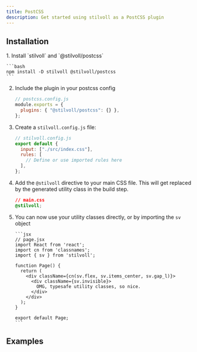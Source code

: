 ```yaml
---
title: PostCSS
description: Get started using stilvoll as a PostCSS plugin
---
```



## Installation

<Steps>
1. Install `stilvoll` and `@stilvoll/postcss`

    ```bash
    npm install -D stilvoll @stilvoll/postcss
    ```

2.  Include the plugin in your postcss config

    ```javascript
    // postcss.config.js
    module.exports = {
      plugins: { "@stilvoll/postcss": {} },
    };
    ```

3.  Create a `stilvoll.config.js` file:

    ```javascript
    // stilvoll.config.js
    export default {
      input: ["./src/index.css"],
      rules: [
        // Define or use imported rules here
      ],
    };
    ```

4.  Add the `@stilvoll` directive to your main CSS file. This will get replaced by the generated utility class in the build step.

    ```css
    // main.css
    @stilvoll;
    ```

5.  You can now use your utility classes directly, or by importing the `sv` object

        ```jsx
        // page.jsx
        import React from 'react';
        import cn from 'classnames';
        import { sv } from 'stilvoll';

        function Page() {
          return (
            <div className={cn(sv.flex, sv.items_center, sv.gap_l)}>
              <div className={sv.invisible}>
                OMG, typesafe utility classes, so nice.
              </div>
            </div>
          );
        }

        export default Page;
        ```

</Steps>

## Examples

<LinkCard
  title="Vite with Postcss"
  href="https://github.com/lucasdinonolte/stilvoll/tree/main/examples/vite-postcss"
/>
<LinkCard
  title="Next.js"
  href="https://github.com/lucasdinonolte/stilvoll/tree/main/examples/next.js"
/>
